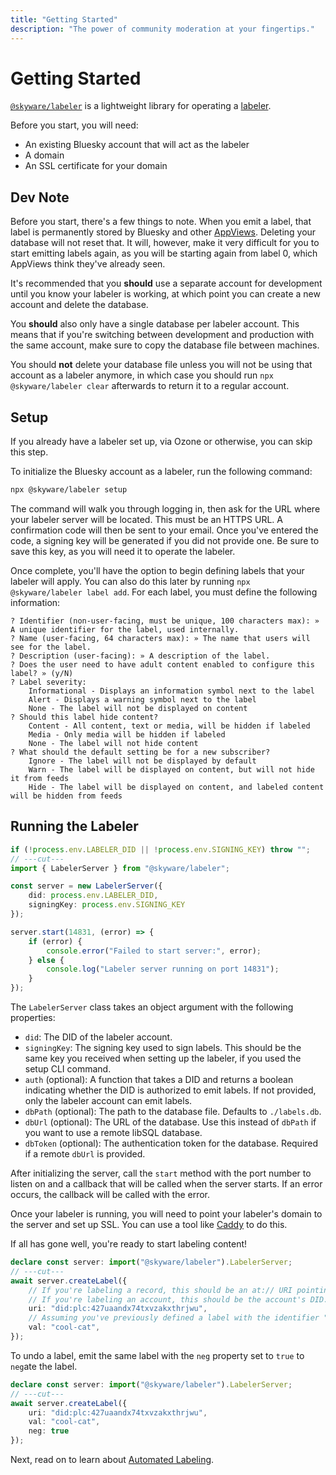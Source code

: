 ```yaml
---
title: "Getting Started"
description: "The power of community moderation at your fingertips."
---
```

# Getting Started

[`@skyware/labeler`](https://npmjs.com/package/@skyware/labeler) is a lightweight library for operating a [labeler](/guides/labeler/glossary#labeler).

Before you start, you will need:

- An existing Bluesky account that will act as the labeler
- A domain
- An SSL certificate for your domain

## Dev Note

Before you start, there's a few things to note. When you emit a label, that label is permanently stored by Bluesky and other [AppViews](/guides/labeler/glossary#appview). Deleting your database will not reset that. It will, however, make it very difficult for you to start emitting labels again, as you will be starting again from label 0, which AppViews think they've already seen.

It's recommended that you **should** use a separate account for development until you know your labeler is working, at which point you can create a new account and delete the database.

You **should** also only have a single database per labeler account. This means that if you're switching between development and production with the same account, make sure to copy the database file between machines.

You should **not** delete your database file unless you will not be using that account as a labeler anymore, in which case you should run `npx @skyware/labeler clear` afterwards to return it to a regular account.

## Setup

If you already have a labeler set up, via Ozone or otherwise, you can skip this step.

To initialize the Bluesky account as a labeler, run the following command:

```sh
npx @skyware/labeler setup
```

The command will walk you through logging in, then ask for the URL where your labeler server will be located. This must be an HTTPS URL. A confirmation code will then be sent to your email. Once you've entered the code, a signing key will be generated if you did not provide one. Be sure to save this key, as you will need it to operate the labeler.

Once complete, you'll have the option to begin defining labels that your labeler will apply. You can also do this later by running `npx @skyware/labeler label add`.  For each label, you must define the following information:

```
? Identifier (non-user-facing, must be unique, 100 characters max): » A unique identifier for the label, used internally.
? Name (user-facing, 64 characters max): » The name that users will see for the label.
? Description (user-facing): » A description of the label.
? Does the user need to have adult content enabled to configure this label? » (y/N)
? Label severity:
    Informational - Displays an information symbol next to the label
    Alert - Displays a warning symbol next to the label
    None - The label will not be displayed on content
? Should this label hide content?
    Content - All content, text or media, will be hidden if labeled
    Media - Only media will be hidden if labeled
    None - The label will not hide content
? What should the default setting be for a new subscriber?
    Ignore - The label will not be displayed by default
    Warn - The label will be displayed on content, but will not hide it from feeds
    Hide - The label will be displayed on content, and labeled content will be hidden from feeds
```

## Running the Labeler

```ts twoslash
if (!process.env.LABELER_DID || !process.env.SIGNING_KEY) throw "";
// ---cut---
import { LabelerServer } from "@skyware/labeler";

const server = new LabelerServer({
    did: process.env.LABELER_DID,
    signingKey: process.env.SIGNING_KEY
});

server.start(14831, (error) => {
    if (error) {
        console.error("Failed to start server:", error);
    } else {
        console.log("Labeler server running on port 14831");
    }
});
```

The `LabelerServer` class takes an object argument with the following properties:

- `did`: The DID of the labeler account.
- `signingKey`: The signing key used to sign labels. This should be the same key you received when setting up the labeler, if you used the setup CLI command.
- `auth` (optional): A function that takes a DID and returns a boolean indicating whether the DID is authorized to emit labels. If not provided, only the labeler account can emit labels.
- `dbPath` (optional): The path to the database file. Defaults to `./labels.db`.
- `dbUrl` (optional): The URL of the database. Use this instead of `dbPath` if you want to use a remote libSQL database.
- `dbToken` (optional): The authentication token for the database. Required if a remote `dbUrl` is provided.

After initializing the server, call the `start` method with the port number to listen on and a callback that will be called when the server starts. If an error occurs, the callback will be called with the error.

Once your labeler is running, you will need to point your labeler's domain to the server and set up SSL. You can use a tool like [Caddy](https://caddyserver.com/docs/quick-starts/reverse-proxy#https-from-client-to-proxy) to do this.

If all has gone well, you're ready to start labeling content!

```ts twoslash
declare const server: import("@skyware/labeler").LabelerServer;
// ---cut---
await server.createLabel({
    // If you're labeling a record, this should be an at:// URI pointing to the record.
    // If you're labeling an account, this should be the account's DID.
    uri: "did:plc:427uaandx74txvzakxthrjwu",
    // Assuming you've previously defined a label with the identifier "cool-cat".
    val: "cool-cat",
});
```

To undo a label, emit the same label with the `neg` property set to `true` to `neg`ate the label.

```ts twoslash
declare const server: import("@skyware/labeler").LabelerServer;
// ---cut---
await server.createLabel({
    uri: "did:plc:427uaandx74txvzakxthrjwu",
    val: "cool-cat",
    neg: true
});
```

Next, read on to learn about [Automated Labeling](/guides/labeler/introduction/automated-labeling).
